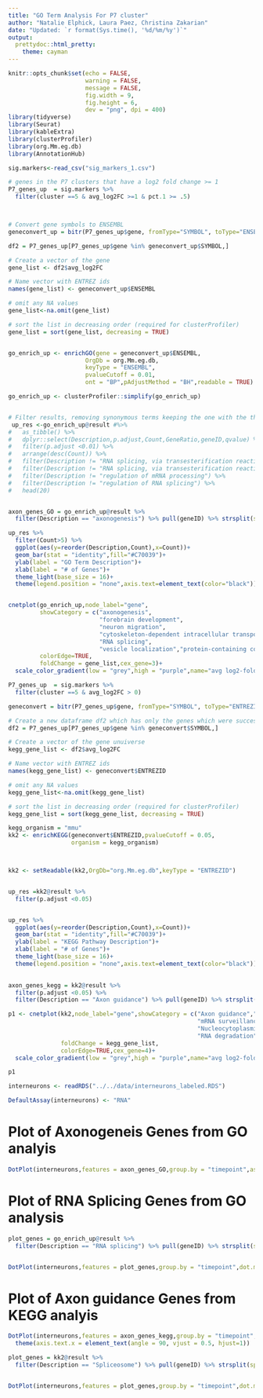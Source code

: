 ---
title: "GO Term Analysis For P7 cluster"
author: "Natalie Elphick, Laura Paez, Christina Zakarian"
date: "Updated: `r format(Sys.time(), '%d/%m/%y')`"
output:  
  prettydoc::html_pretty:
    theme: cayman
---


```{r setup,include=FALSE}
knitr::opts_chunk$set(echo = FALSE,
                      warning = FALSE,
                      message = FALSE,
                      fig.width = 9,
                      fig.height = 6,
                      dev = "png", dpi = 400)
library(tidyverse)
library(Seurat)
library(kableExtra)
library(clusterProfiler)
library(org.Mm.eg.db)
library(AnnotationHub)


```


```{r,cache=TRUE}
sig.markers<-read_csv("sig_markers_1.csv")
```



```{r GO_barplot_ cluster5}
# genes in the P7 clusters that have a log2 fold change >= 1
P7_genes_up  = sig.markers %>%
  filter(cluster ==5 & avg_log2FC >=1 & pct.1 >= .5) 



# Convert gene symbols to ENSEMBL
geneconvert_up = bitr(P7_genes_up$gene, fromType="SYMBOL", toType="ENSEMBL", OrgDb="org.Mm.eg.db")

df2 = P7_genes_up[P7_genes_up$gene %in% geneconvert_up$SYMBOL,]

# Create a vector of the gene
gene_list <- df2$avg_log2FC

# Name vector with ENTREZ ids
names(gene_list) <- geneconvert_up$ENSEMBL

# omit any NA values 
gene_list<-na.omit(gene_list)

# sort the list in decreasing order (required for clusterProfiler)
gene_list = sort(gene_list, decreasing = TRUE)


go_enrich_up <- enrichGO(gene = geneconvert_up$ENSEMBL,
                      OrgDb = org.Mm.eg.db,
                      keyType = "ENSEMBL",
                      pvalueCutoff = 0.01,
                      ont = "BP",pAdjustMethod = "BH",readable = TRUE)

go_enrich_up <- clusterProfiler::simplify(go_enrich_up)


# Filter results, removing synonymous terms keeping the one with the the lowest p-value
 up_res <-go_enrich_up@result #%>%
#   as_tibble() %>%
#   dplyr::select(Description,p.adjust,Count,GeneRatio,geneID,qvalue) %>%
#   filter(p.adjust <0.01) %>%
#   arrange(desc(Count)) %>%
#   filter(Description != "RNA splicing, via transesterification reactions") %>%
#   filter(Description != "RNA splicing, via transesterification reactions with bulged adenosine as nucleophile") %>%
#   filter(Description != "regulation of mRNA processing") %>%
#   filter(Description != "regulation of RNA splicing") %>%
#   head(20)


axon_genes_GO = go_enrich_up@result %>%
  filter(Description == "axonogenesis") %>% pull(geneID) %>% strsplit(split = "/") %>% unlist()

up_res %>%
  filter(Count>5) %>%
  ggplot(aes(y=reorder(Description,Count),x=Count))+
  geom_bar(stat = "identity",fill="#C70039")+
  ylab(label = "GO Term Description")+
  xlab(label = "# of Genes")+
  theme_light(base_size = 16)+
  theme(legend.position = "none",axis.text=element_text(color="black"))



```

```{r GO_cnetplot_cluster5}
cnetplot(go_enrich_up,node_label="gene",
         showCategory = c("axonogenesis",
                          "forebrain development",
                          "neuron migration",
                          "cytoskeleton-dependent intracellular transport",
                          "RNA splicing",
                          "vesicle localization","protein-containing complex localization"),
         colorEdge=TRUE,
         foldChange = gene_list,cex_gene=3)+
  scale_color_gradient(low = "grey",high = "purple",name="avg log2-fold")
```



```{r kegg_barplot_cluster5}

P7_genes_up  = sig.markers %>%
  filter(cluster ==5 & avg_log2FC > 0) 

geneconvert = bitr(P7_genes_up$gene, fromType="SYMBOL", toType="ENTREZID", OrgDb="org.Mm.eg.db")

# Create a new dataframe df2 which has only the genes which were successfully mapped using the bitr function above
df2 = P7_genes_up[P7_genes_up$gene %in% geneconvert$SYMBOL,]

# Create a vector of the gene unuiverse
kegg_gene_list <- df2$avg_log2FC

# Name vector with ENTREZ ids
names(kegg_gene_list) <- geneconvert$ENTREZID

# omit any NA values 
kegg_gene_list<-na.omit(kegg_gene_list)

# sort the list in decreasing order (required for clusterProfiler)
kegg_gene_list = sort(kegg_gene_list, decreasing = TRUE)

kegg_organism = "mmu"
kk2 <- enrichKEGG(geneconvert$ENTREZID,pvalueCutoff = 0.05,
                  organism = kegg_organism)



kk2 <- setReadable(kk2,OrgDb="org.Mm.eg.db",keyType = "ENTREZID")


up_res =kk2@result %>%
  filter(p.adjust <0.05)


up_res %>%
  ggplot(aes(y=reorder(Description,Count),x=Count))+
  geom_bar(stat = "identity",fill="#C70039")+
  ylab(label = "KEGG Pathway Description")+
  xlab(label = "# of Genes")+
  theme_light(base_size = 16)+
  theme(legend.position = "none",axis.text=element_text(color="black"))
  

axon_genes_kegg = kk2@result %>%
  filter(p.adjust <0.05) %>%
  filter(Description == "Axon guidance") %>% pull(geneID) %>% strsplit(split = "/") %>% unlist()


```





```{r kegg_cnetplot_cluster5}
p1 <- cnetplot(kk2,node_label="gene",showCategory = c("Axon guidance","Lysine degradation",
                                                      "mRNA surveillance pathway",
                                                      "Nucleocytoplasmic transport",
                                                      "RNA degradation","Spliceosome"),
               foldChange = kegg_gene_list,
               colorEdge=TRUE,cex_gene=4)+
  scale_color_gradient(low = "grey",high = "purple",name="avg log2-fold")

p1
```





```{r}
interneurons <- readRDS("../../data/interneurons_labeled.RDS")

DefaultAssay(interneurons) <- "RNA"
```




# Plot of Axonogeneis Genes from GO analyis

```{r dotplot_GO_axonogeneis_timepoint}
DotPlot(interneurons,features = axon_genes_GO,group.by = "timepoint",assay = "RNA",dot.min = .1,dot.scale = 15)+ theme(axis.text.x = element_text(angle = 90, vjust = 0.5, hjust=1))
```

# Plot of RNA Splicing Genes from GO analysis

```{r dotplot_GO_RNAsplicing_timepoint}
plot_genes = go_enrich_up@result %>%
  filter(Description == "RNA splicing") %>% pull(geneID) %>% strsplit(split = "/") %>% unlist()


DotPlot(interneurons,features = plot_genes,group.by = "timepoint",dot.min = .1, dot.scale = 15)+ theme(axis.text.x = element_text(angle = 90, vjust = 0.5, hjust=1))
```


# Plot of Axon guidance Genes from KEGG analyis

```{r dotplot_KEGG_axonGuidance_timepoint}
DotPlot(interneurons,features = axon_genes_kegg,group.by = "timepoint",dot.min = .1,dot.scale = 15)+
  theme(axis.text.x = element_text(angle = 90, vjust = 0.5, hjust=1))


```

```{r}
plot_genes = kk2@result %>%
  filter(Description == "Spliceosome") %>% pull(geneID) %>% strsplit(split = "/") %>% unlist()


DotPlot(interneurons,features = plot_genes,group.by = "timepoint",dot.min = .1, dot.scale = 15)+ theme(axis.text.x = element_text(angle = 90, vjust = 0.5, hjust=1))
```




